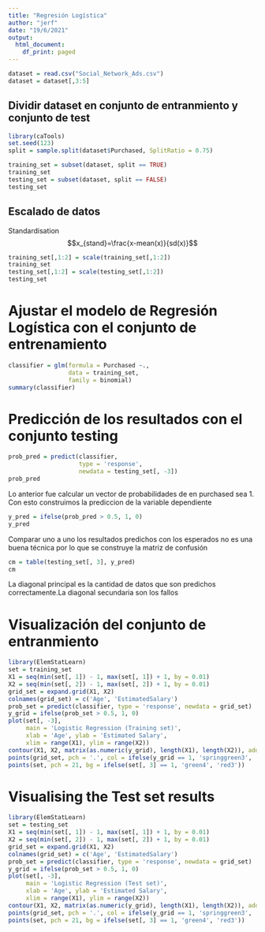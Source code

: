```yaml
---
title: "Regresión Logística"
author: "jerf"
date: "19/6/2021"
output:
  html_document:
    df_print: paged
---
```

```r
dataset = read.csv("Social_Network_Ads.csv")
dataset = dataset[,3:5]
```




## Dividir dataset en conjunto de entranmiento y conjunto de test

```r
library(caTools)
set.seed(123)
split = sample.split(dataset$Purchased, SplitRatio = 0.75)
```



```r
training_set = subset(dataset, split == TRUE)
training_set
testing_set = subset(dataset, split == FALSE)
testing_set
```



## Escalado de datos

Standardisation $$x_{stand}=\frac{x-mean(x)}{sd(x)}$$

```r
training_set[,1:2] = scale(training_set[,1:2])
training_set
testing_set[,1:2] = scale(testing_set[,1:2])
testing_set
```

# Ajustar el modelo de Regresión Logística con el conjunto de entrenamiento

```r
classifier = glm(formula = Purchased ~.,
                 data = training_set,
                 family = binomial)
summary(classifier)
```

# Predicción de los resultados con el conjunto testing

```r
prob_pred = predict(classifier, 
                    type = 'response',
                    newdata = testing_set[, -3])
prob_pred
```

Lo anterior fue calcular un vector de probabilidades de en purchased sea 1. Con esto construimos la prediccion de la variable dependiente


```r
y_pred = ifelse(prob_pred > 0.5, 1, 0)
y_pred
```



Comparar uno a uno los resultados predichos con los esperados no es una buena técnica por lo que se construye la matriz de confusión

```r
cm = table(testing_set[, 3], y_pred)
cm
```

La diagonal principal es la cantidad de datos que son predichos correctamente.La diagonal secundaria son los fallos

# Visualización del conjunto de entranmiento

```r
library(ElemStatLearn)
set = training_set
X1 = seq(min(set[, 1]) - 1, max(set[, 1]) + 1, by = 0.01)
X2 = seq(min(set[, 2]) - 1, max(set[, 2]) + 1, by = 0.01)
grid_set = expand.grid(X1, X2)
colnames(grid_set) = c('Age', 'EstimatedSalary')
prob_set = predict(classifier, type = 'response', newdata = grid_set)
y_grid = ifelse(prob_set > 0.5, 1, 0)
plot(set[, -3],
     main = 'Logistic Regression (Training set)',
     xlab = 'Age', ylab = 'Estimated Salary',
     xlim = range(X1), ylim = range(X2))
contour(X1, X2, matrix(as.numeric(y_grid), length(X1), length(X2)), add = TRUE)
points(grid_set, pch = '.', col = ifelse(y_grid == 1, 'springgreen3', 'tomato'))
points(set, pch = 21, bg = ifelse(set[, 3] == 1, 'green4', 'red3'))

```


# Visualising the Test set results

```r
library(ElemStatLearn)
set = testing_set
X1 = seq(min(set[, 1]) - 1, max(set[, 1]) + 1, by = 0.01)
X2 = seq(min(set[, 2]) - 1, max(set[, 2]) + 1, by = 0.01)
grid_set = expand.grid(X1, X2)
colnames(grid_set) = c('Age', 'EstimatedSalary')
prob_set = predict(classifier, type = 'response', newdata = grid_set)
y_grid = ifelse(prob_set > 0.5, 1, 0)
plot(set[, -3],
     main = 'Logistic Regression (Test set)',
     xlab = 'Age', ylab = 'Estimated Salary',
     xlim = range(X1), ylim = range(X2))
contour(X1, X2, matrix(as.numeric(y_grid), length(X1), length(X2)), add = TRUE)
points(grid_set, pch = '.', col = ifelse(y_grid == 1, 'springgreen3', 'tomato'))
points(set, pch = 21, bg = ifelse(set[, 3] == 1, 'green4', 'red3'))
```

